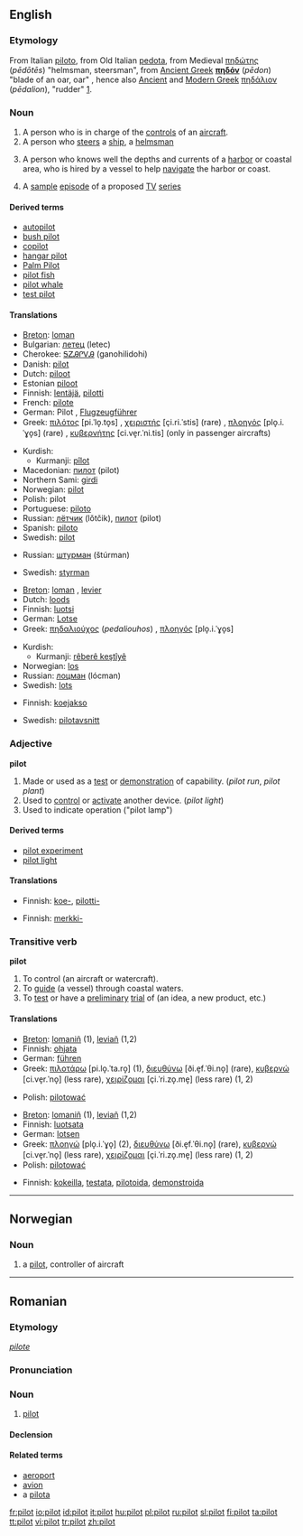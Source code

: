 ==English==

===Etymology===
From Italian [[piloto]], from Old Italian [[pedota]], from Medieval {{Gr.}} [[πηδώτης]] (''pēdōtēs'') "helmsman, steersman", from  [[Ancient Greek]] '''[[πηδόν]]''' (''pēdon'') "blade of an oar, oar" [http://www.perseus.tufts.edu/cgi-bin/ptext?layout.reflang=greek;layout.refembed=2;layout.refwordcount=1;layout.refdoc=Perseus%3Atext%3A1999.04.0057;layout.reflookup=phdo%2Fn;layout.refcit=entry%3Dphda%2Flion;doc=Perseus%3Atext%3A1999.04.0057%3Aentry%3D%2382908  ], hence also [[Ancient Greek|Ancient]] and [[Modern Greek]] [[πηδάλιον]] (''pēdalion''), "rudder" [http://www.perseus.tufts.edu/cgi-bin/ptext?doc=Perseus%3Atext%3A1999.04.0057%3Aentry%3D%2382894].

===Noun===
{{en-noun}}

# A person who is in charge of the [[control]]s of an [[aircraft]].
# A person who [[steer]]s a [[ship]], a [[helmsman]]
# {{nautical}} A person who knows well the depths and currents of a [[harbor]] or coastal area, who is hired by a vessel to help [[navigate]] the harbor or coast.
# A [[sample]] [[episode]] of a proposed [[TV]] [[series]]

====Derived terms====
*[[autopilot]]
*[[bush pilot]]
*[[copilot]]
*[[hangar pilot]]
*[[Palm Pilot]]
*[[pilot fish]]
*[[pilot whale]]
*[[test pilot]]

====Translations====
{{trans-top|controller of aircraft}}
*[[Breton]]: [[loman]] {{m}}
*Bulgarian: [[летец]] (letec)
*Cherokee: [[ᎦᏃᎯᎵᏙᎯ]] (ganohilidohi)
*Danish: [[pilot]]
*Dutch: [[piloot]] {{m}}
*Estonian [[piloot]]
*Finnish: [[lentäjä]], [[pilotti]]
*French: [[pilote]]  {{m}}
*German: Pilot {{m}}, [[Flugzeugführer]] {{m}}
*Greek: [[πιλότος]] [pi.ˈlo̞.to̞s] {{m}}, [[χειριστής]] [çi.ri.ˈstis] (rare) {{m}}, [[πλοηγός]] [plo̞.i.ˈɣo̞s] (rare) {{m}}, [[κυβερνήτης]] [ci.ve̞r.ˈni.tis] (only in passenger aircrafts) {{m}}
{{trans-mid}}
*Kurdish:
**Kurmanji: [[pîlot]]
*Macedonian: [[пилот]] (pilot)
*Northern Sami: [[girdi]]
*Norwegian: [[#Norwegian|pilot]] {{m}}
*Polish: pilot {{m}}
*Portuguese: [[piloto]] {{m}}
*Russian: [[летчик|лётчик]] (lǒtčik), [[пилот]] (pilot)
*Spanish: [[piloto]] {{m}}
*Swedish: [[#Swedish|pilot]] {{c}}
{{trans-bottom}}

{{trans-top|helmsman}}
*Russian: [[штурман]] (štúrman) {{m}}
{{trans-mid}}
*Swedish: [[styrman]] {{c}}
{{trans-bottom}}

{{trans-top|person who helps navigate the harbor or coast}}
*[[Breton]]: [[loman]] {{m}}, [[levier]]
*Dutch: [[loods]] {{m}}
*Finnish: [[luotsi]]
*German: [[Lotse]] {{m}}
*Greek: [[πηδαλιούχος]] (''pedaliouhos'') {{m}}, [[πλοηγός]] [plo̞.i.ˈɣo̞s] {{m}}
{{trans-mid}}
*Kurdish:
**Kurmanji: [[rêberê keştîyê]]
*Norwegian: [[los]] {{m}}
*Russian: [[лоцман]] (lócman) {{m}}
*Swedish: [[lots]] {{c}}
{{trans-bottom}}

{{trans-top|sample TV series episode}}
*Finnish: [[koejakso]]
{{trans-mid}}
*Swedish: [[pilotavsnitt]] {{n}}
{{trans-bottom}}

===Adjective===
'''pilot'''

# Made or used as a [[test]] or [[demonstration]] of capability. (''pilot run'', ''pilot plant'')
# Used to [[control]] or [[activate]] another device. (''pilot light'')
# Used to indicate operation ("pilot lamp")

====Derived terms====
*[[pilot experiment]]
*[[pilot light]]

====Translations====
{{trans-top|made or used as a test}}
*Finnish: [[koe-]], [[pilotti-]]
{{trans-bottom}}

{{trans-top|used as indicator}}
*Finnish: [[merkki-]]
{{trans-bottom}}

===Transitive verb===
{{rfc-trverb|Transitive verb}}
'''pilot'''

# To control (an aircraft or watercraft).
# To [[guide]] (a vessel) through coastal waters.
# To [[test]] or have a [[preliminary]] [[trial]] of (an idea, a new product, etc.)

====Translations====
{{trans-top|to ctrl an aircraft or watercraft}}
*[[Breton]]: [[lomaniñ]] (1), [[leviañ]] (1,2)
*Finnish: [[ohjata]]
*German: [[führen]]
*Greek: [[πιλοτάρω]] [pi.lo̞.ˈta.ro̞] (1), [[διευθύνω]] [ði.e̞f.ˈθi.no̞] (rare), [[κυβερνώ]] [ci.ve̞r.ˈno̞] (less rare), [[χειρίζομαι]] [çi.ˈri.zo̞.me̞] (less rare) (1, 2)
{{trans-mid}}
*Polish: [[pilotować]]
{{trans-bottom}}

{{trans-top|to guide through coastal waters}}
*[[Breton]]: [[lomaniñ]] (1), [[leviañ]] (1,2)
*Finnish: [[luotsata]]
*German: [[lotsen]]
*Greek: [[πλοηγώ]] [plo̞.i.ˈɣo̞] (2), [[διευθύνω]] [ði.e̞f.ˈθi.no̞] (rare), [[κυβερνώ]] [ci.ve̞r.ˈno̞] (less rare), [[χειρίζομαι]] [çi.ˈri.zo̞.me̞] (less rare) (1, 2)
*Polish: [[pilotować]]
{{trans-bottom}}

{{trans-top|to test}}
*Finnish: [[kokeilla]], [[testata]], [[pilotoida]], [[demonstroida]]
{{trans-bottom}}

----

==Norwegian==

===Noun===
{{no-noun-m1|pilot}}

# a [[#English|pilot]], controller of aircraft

----

==Romanian==

===Etymology===
{{F.|ro}} ''[[pilote]]''

===Pronunciation===
{{IPA|/pi'lot/}}

===Noun===
{{ro-noun|gend=m|pl=piloţi}}

# [[#English|pilot]]

====Declension====
{{ro-noun-m|pl=piloţi|def=pilotul}}

====Related terms====
*[[aeroport]]
*[[avion]]
*a [[pilota]]

[[fr:pilot]]
[[io:pilot]]
[[id:pilot]]
[[it:pilot]]
[[hu:pilot]]
[[pl:pilot]]
[[ru:pilot]]
[[sl:pilot]]
[[fi:pilot]]
[[ta:pilot]]
[[tt:pilot]]
[[vi:pilot]]
[[tr:pilot]]
[[zh:pilot]]